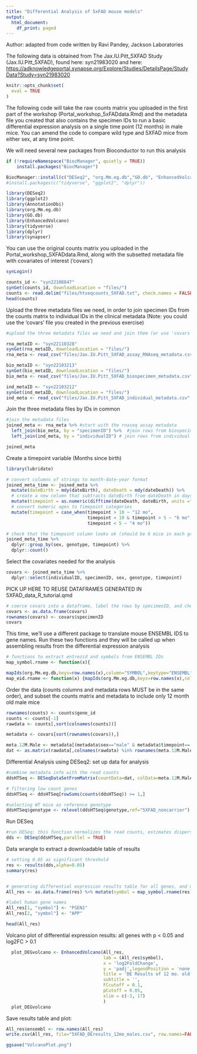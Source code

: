 ```yaml
---
title: "Differential Analysis of 5xFAD mouse models"
output:
  html_document:
    df_print: paged
---
```


Author: adapted from code written by Ravi Pandey, Jackson Laboratories

The following data is obtained from The Jax.IU.Pitt_5XFAD Study (Jax.IU.Pitt_5XFAD), found here: syn21983020 and here: <https://adknowledgeportal.synapse.org/Explore/Studies/DetailsPage/StudyData?Study=syn21983020>

```r
knitr::opts_chunk$set(
  eval = TRUE
)
```

The following code will take the raw counts matrix you uploaded in the first part of the workshop (Portal_workshop_5xFADdata.Rmd) and the metadata file you created that also contains the specimen IDs to run a basic differential expression analysis on a single time point (12 months) in male mice. You can amend the code to compare wild type and 5XFAD mice from either sex, at any time point.

We will need several new packages from Bioconductor to run this analysis

```r
if (!requireNamespace("BiocManager", quietly = TRUE))
    install.packages("BiocManager")

BiocManager::install(c("DESeq2", "org.Mm.eg.db","GO.db", "EnhancedVolcano", "AnnotationDbi"))
#install.packages(c("tidyverse", "ggplot2", "dplyr"))
```

```r
library(DESeq2)
library(ggplot2)
library(AnnotationDbi)
library(org.Mm.eg.db)
library(GO.db)
library(EnhancedVolcano)
library(tidyverse)
library(dplyr)
library(synapser)
```

You can use the original counts matrix you uploaded in the Portal_workshop_5XFADdata.Rmd, along with the subsetted metadata file with covariates of interest ('covars')

```r
synLogin()

counts_id <- "syn22108847"
synGet(counts_id, downloadLocation = "files/")
counts <- read.delim("files/htseqcounts_5XFAD.txt", check.names = FALSE)
head(counts)
```

Upload the three metadata files we need, in order to join specimen IDs from the counts matrix to individual IDs in the clinical metadata (Note: you could use the 'covars' file you created in the previous exercise)

```r
#upload the three metadata files we need and join them (or use 'covars' from Portal_workshop_5XFADdata.Rmd)

rna_metaID <- "syn22110328"
synGet(rna_metaID, downloadLocation = "files/")
rna_meta <- read_csv("files/Jax.IU.Pitt_5XFAD_assay_RNAseq_metadata.csv", show_col_types = FALSE)

bio_metaID <- "syn22103213"
synGet(bio_metaID, downloadLocation = "files/")
bio_meta <- read_csv("files/Jax.IU.Pitt_5XFAD_biospecimen_metadata.csv", show_col_types = FALSE)

ind_metaID <- "syn22103212"
synGet(ind_metaID, downloadLocation = "files/")
ind_meta <- read_csv("files/Jax.IU.Pitt_5XFAD_individual_metadata.csv", show_col_types = FALSE)
```

Join the three metadata files by IDs in common

```r
#join the metadata files
joined_meta <- rna_meta %>% #start with the rnaseq assay metadata
  left_join(bio_meta, by = "specimenID") %>%  #join rows from biospecimen that match specimenID 
  left_join(ind_meta, by = "individualID") # join rows from individual that match individualID

joined_meta
```

Create a timepoint variable (Months since birth)

```r
library(lubridate)

# convert columns of strings to month-date-year format
joined_meta_time <- joined_meta %>% 
  mutate(dateBirth = mdy(dateBirth), dateDeath = mdy(dateDeath)) %>% 
  # create a new column that subtracts dateBirth from dateDeath in days, then divide by 30 to get months
  mutate(timepoint = as.numeric(difftime(dateDeath, dateBirth, units ="days"))/30) %>% 
  # convert numeric ages to timepoint categories
  mutate(timepoint = case_when(timepoint > 10 ~ "12 mo",
                               timepoint < 10 & timepoint > 5 ~ "6 mo",
                               timepoint < 5 ~ "4 mo"))

# check that the timepoint column looks ok (should be 6 mice in each group)
joined_meta_time %>% 
  dplyr::group_by(sex, genotype, timepoint) %>% 
  dplyr::count()
```

Select the covariates needed for the analysis

```r
covars <- joined_meta_time %>% 
  dplyr::select(individualID, specimenID, sex, genotype, timepoint)
```

PICK UP HERE TO REUSE DATAFRAMES GENERATED IN 5XFAD_data_R_tutorial.qmd

```r
# coerce covars into a dataframe, label the rows by specimenID, and check the result
covars <- as.data.frame(covars)
rownames(covars) <- covars$specimenID
covars
```

This time, we'll use a different package to translate mouse ENSEMBL IDS to gene names. Run these two functions and they will be called up when assembling results from the differential expression analysis

```r
# functions to extract entrezid and symbols from ENSEMBL IDs
map_symbol.rname <- function(x){

mapIds(org.Mm.eg.db,keys=row.names(x),column="SYMBOL",keytype="ENSEMBL",multiVals="first")}
map_eid.rname <- function(x) {mapIds(org.Mm.eg.db,keys=row.names(x),column="ENTREZID",keytype="ENSEMBL",multiVals="first")}

```

Order the data (counts columns and metadata rows MUST be in the same order), and subset the counts matrix and metadata to include only 12 month old male mice

```r

rownames(counts) <- counts$gene_id
counts <- counts[-1]
rawdata <- counts[,sort(colnames(counts))]

metadata <- covars[sort(rownames(covars)),]

meta.12M.Male <- metadata[(metadata$sex=="male" & metadata$timepoint=='12 mo'),]
dat <- as.matrix(rawdata[,colnames(rawdata) %in% rownames(meta.12M.Male)])
```

Differential Analysis using DESeq2: set up data for analysis

```r
#combine metadata info with the read counts
ddsHTSeq <- DESeqDataSetFromMatrix(countData=dat, colData=meta.12M.Male, design = ~genotype)

# filtering low count genes
ddsHTSeq <- ddsHTSeq[rowSums(counts(ddsHTSeq)) >= 1,]  

#selecting WT mice as reference genotype
ddsHTSeq$genotype <- relevel(ddsHTSeq$genotype,ref="5XFAD_noncarrier")     
```

Run DESeq

```r
#run DESeq: this function normalizes the read counts, estimates dispersions, and fits the linear model
dds <- DESeq(ddsHTSeq,parallel = TRUE)
```

Data wrangle to extract a downloadable table of results

```r
# setting 0.05 as significant threshold
res <- results(dds,alpha=0.05)                        
summary(res)


# generating differential expression results table for all genes, and map mouse short gene names to ensembl labels
All_res <- as.data.frame(res) %>% mutate(symbol = map_symbol.rname(res)) %>% mutate(EntrezGene = map_eid.rname(res)) %>%  dplyr::select("symbol", "EntrezGene","baseMean", "log2FoldChange", "lfcSE", "stat", "pvalue", "padj")

#label human gene names
All_res[1, "symbol"] <- "PSEN1"
All_res[2, "symbol"] <- "APP"

head(All_res)
```

Volcano plot of differential expression results: all genes with p \< 0.05 and log2FC \> 0.1

```r
  plot_DEGvolcano <- EnhancedVolcano(All_res,
                                     lab = (All_res$symbol),
                                     x = 'log2FoldChange',
                                     y = 'padj',legendPosition = 'none',
                                     title = 'DE Results of 12 mo. old Male Mice',
                                     subtitle = '',
                                     FCcutoff = 0.1,
                                     pCutoff = 0.05,
                                     xlim = c(-3, 17)
                                     )
  plot_DEGvolcano
```

Save results table and plot:

```r
All_res$ensembl <- row.names(All_res)
write.csv(All_res, file="5XFAD_DEresults_12mo_males.csv", row.names=FALSE)

ggsave("VolcanoPlot.png")

```
